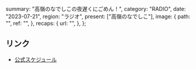   summary: "高嶺のなでしこの夜遅くにごめん！",
  category: "RADIO",
  date: "2023-07-21",
  region: "ラジオ",
  present: ["高嶺のなでしこ"],
  image: {
    path: "",
    ref: "",
  },
  recaps: {
    url: "",
  },
};

## リンク

- [公式スケジュール](https://takanenonadeshiko.jp/?p=1009)
